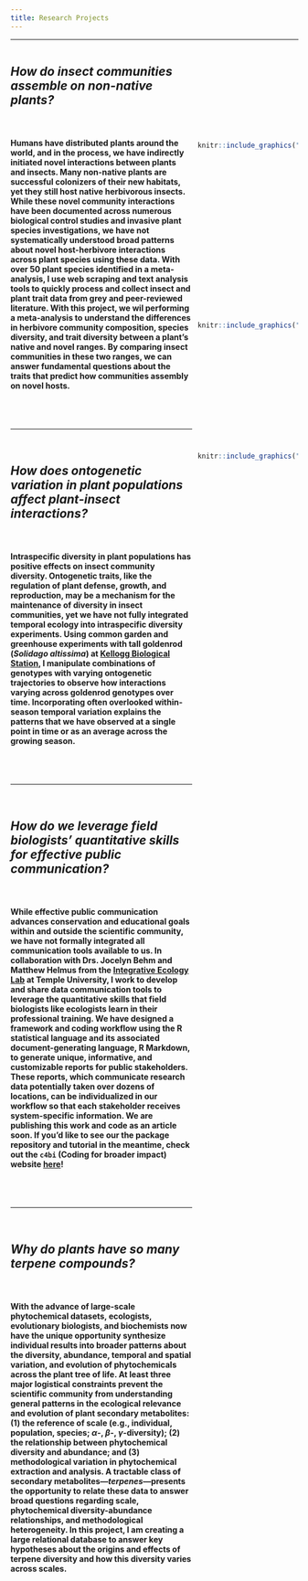 ```yaml
---
title: Research Projects
---
```


<style>
.column-left{
  float: left;
  width: 63%;
  text-align: left;
}
.column-right{
  float: right;
  width: 35%;
  text-align: center;
}
</style>

***********************************************************************************  
<div class="column-left">
## _How do insect communities assemble on non-native plants?_
<br />

#### Humans have distributed plants around the world, and in the process, we have indirectly initiated novel interactions between plants and insects. Many non-native plants are successful colonizers of their new habitats, yet they still host native herbivorous insects. While these novel community interactions have been documented across numerous biological control studies and invasive plant species investigations, we have not systematically understood broad patterns about novel host-herbivore interactions across plant species using these data. With over 50 plant species identified in a meta-analysis, I use web scraping and text analysis tools to quickly process and collect insect and plant trait data from grey and peer-reviewed literature. With this project, we wil performing a meta-analysis to understand the differences in herbivore community composition, species diversity, and trait diversity between a plant's native and novel ranges. By comparing insect communities in these two ranges, we can answer fundamental questions about the traits that predict how communities assembly on novel hosts.
<br />
<br />

***********************************************************************************  
<br />  

## _How does ontogenetic variation in plant populations affect plant-insect interactions?_
<br />

#### Intraspecific diversity in plant populations has positive effects on insect community diversity. Ontogenetic traits, like the regulation of plant defense, growth, and reproduction, may be a mechanism for the maintenance of diversity in insect communities, yet we have not fully integrated temporal ecology into intraspecific diversity experiments. Using common garden and greenhouse experiments with tall goldenrod (_Solidago altissima_) at [Kellogg Biological Station](http://www.kbs.msu.edu/), I manipulate combinations of genotypes with varying ontogenetic trajectories to observe how interactions varying across goldenrod genotypes over time. Incorporating often overlooked within-season temporal variation explains the patterns that we have observed at a single point in time or as an average across the growing season.
<br />
<br />

***********************************************************************************  
<br />  

## _How do we leverage field biologists' quantitative skills for effective public communication?_
<br />

#### While effective public communication advances conservation and educational goals within and outside the scientific community, we have not formally integrated all communication tools available to us. In collaboration with Drs. Jocelyn Behm and Matthew Helmus from the [Integrative Ecology Lab](https://www.iecolab.org/) at Temple University, I work to develop and share data communication tools to leverage the quantitative skills that field biologists like ecologists learn in their professional training. We have designed a framework and coding workflow using the R statistical language and its associated document-generating language, R Markdown, to generate unique, informative, and customizable reports for public stakeholders. These reports, which communicate research data potentially taken over dozens of locations, can be individualized in our workflow so that each stakeholder receives system-specific information. We are publishing this work and code as an article soon. If you'd like to see our the package repository and tutorial in the meantime, check out the `c4bi` (Coding for broader impact) website [here](https://dbturner.github.io/c4bi)!

<br />
<br />

***********************************************************************************  
<br />  

## _Why do plants have so many terpene compounds?_
<br />

#### With the advance of large-scale phytochemical datasets, ecologists, evolutionary biologists, and biochemists now have the unique opportunity synthesize individual results into broader patterns about the diversity, abundance, temporal and spatial variation, and evolution of phytochemicals across the plant tree of life. At least three major logistical constraints prevent the scientific community from understanding general patterns in the ecological relevance and evolution of plant secondary metabolites: (1) the reference of scale (e.g., individual, population, species; $\alpha$-, $\beta$-, $\gamma$-diversity); (2) the relationship between phytochemical diversity and abundance; and (3) methodological variation in phytochemical extraction and analysis. A tractable class of secondary metabolites—_terpenes_—presents the opportunity to relate these data to answer broad questions regarding scale, phytochemical diversity-abundance relationships, and methodological heterogeneity. In this project, I am creating a large relational database to answer key hypotheses about the origins and effects of terpene diversity and how this  diversity varies across scales.
<br />
<br />


</div>

<div class="column-right">
<br />
<br />
<br />
<br />
<br />
<br />
<br />
<br />
```r
knitr::include_graphics("~/Documents/GitHub/dbturner.github.io/pics/invPlant.png")
```
<br />
<br />
<br />
<br />
<br />
<br />
<br />
<br />
<br />
<br />
<br />
<br />
<br />
<br />
<br />
<br />
```r
knitr::include_graphics("~/Documents/GitHub/dbturner.github.io/pics/solidagoProject2019.jpg")
```

<br />
<br />
<br />
<br />
<br />
<br />
<br />  
<br />
<br />
<br />
```r
knitr::include_graphics("~/Documents/GitHub/dbturner.github.io/pics/reportsPic2019.png")
```

</div>
